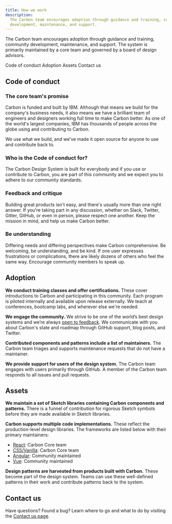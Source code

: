 ```yaml
---
title: How we work
description:
  The Carbon team encourages adoption through guidance and training, community
  development, maintenance, and support.
---
```


<PageDescription>

The Carbon team encourages adoption through guidance and training, community
development, maintenance, and support. The system is primarily maintained by a
core team and governed by a board of design advisors.

</PageDescription>

<AnchorLinks>
  <AnchorLink>Code of conduct</AnchorLink>
  <AnchorLink>Adoption</AnchorLink>
  <AnchorLink>Assets</AnchorLink>
  <AnchorLink>Contact us</AnchorLink>
</AnchorLinks>

## Code of conduct

### The core team's promise

Carbon is funded and built by IBM. Although that means we build for the
company's business needs, it also means we have a brilliant team of engineers
and designers working full time to make Carbon better. As one of the world's
largest companies, IBM has thousands of people across the globe using and
contributing to Carbon.

We use what we build, and we've made it open source for anyone to use and
contribute back to.

### Who is the Code of conduct for?

The Carbon Design System is built for everybody and if you use or contribute to
Carbon, you are part of this community and we expect you to adhere to our
community standards.

### Feedback and critique

Building great products isn't easy, and there's usually more than one right
answer. If you're taking part in any discussion, whether on Slack, Twitter,
Gitter, GitHub, or even in person, please respect one another. Keep the mission
in mind, and help us make Carbon better.

### Be understanding

Differing needs and differing perspectives make Carbon comprehensive. Be
welcoming, be understanding, and be kind. If one user expresses frustrations or
complications, there are likely dozens of others who feel the same way.
Encourage community members to speak up.

## Adoption

**We conduct training classes and offer certifications.** These cover
introductions to Carbon and participating in this community. Each program is
piloted internally and available upon release externally. We teach at
conferences, bootcamp labs, and wherever else we're needed.

**We engage the community.** We strive to be one of the world’s best design
systems and we’re always
[open to feedback](https://github.com/carbon-design-system/carbon-website/issues/new?assignees=&labels=feedback&template=feedback.md&title=).
We communicate with you about Carbon's state and roadmap through GitHub support,
blog posts, and Twitter.

**Contributed components and patterns include a list of maintainers.** The
Carbon team triages and supports maintenance requests that do not have a
maintainer.

**We provide support for users of the design system.** The Carbon team engages
with users primarily through GitHub. A member of the Carbon team responds to all
issues and pull requests.

## Assets

**We maintain a set of Sketch libraries containing Carbon components and
patterns.** There is a funnel of contribution for rigorous Sketch symbols before
they are made available in Sketch libraries.

**Carbon supports multiple code implementations.** These reflect the
production-level design libraries. The frameworks are listed below with their
primary maintainers:

- [React](https://github.com/carbon-design-system/carbon): Carbon Core team
- [CSS/Vanilla](https://github.com/carbon-design-system/carbon): Carbon Core
  team
- [Angular](https://angular.carbondesignsystem.com/): Community maintained
- [Vue](https://github.com/carbon-design-system/carbon-components-vue):
  Community maintained

**Design patterns are harvested from products built with Carbon.** These become
part of the design system. Teams can use these well-defined patterns in their
work and contribute patterns back to the system.

## Contact us

Have questions? Found a bug? Learn where to go and what to do by visiting the
[Contact us page](/help/contact-us).

